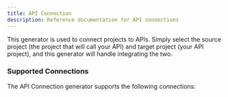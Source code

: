 ```yaml
---
title: API Connection
description: Reference documentation for API connections
---
```


This generator is used to connect projects to APIs. Simply select the source project (the project that will call your API) and target project (your API project), and this generator will handle integrating the two.

### Supported Connections

The API Connection generator supports the following connections:

<CardGrid>
  <LinkCard
    title="React to tRPC"
    description="Call a tRPC API from a React website"
    href={`/nx-plugin-for-aws/${Astro.currentLocale || 'en'}/guides/api-connection/react-trpc`}
  />
  <LinkCard
    title="React to FastAPI"
    description="Call a Python FastAPI from a React website"
    href={`/nx-plugin-for-aws/${Astro.currentLocale || 'en'}/guides/api-connection/react-fastapi`}
  />
</CardGrid>
